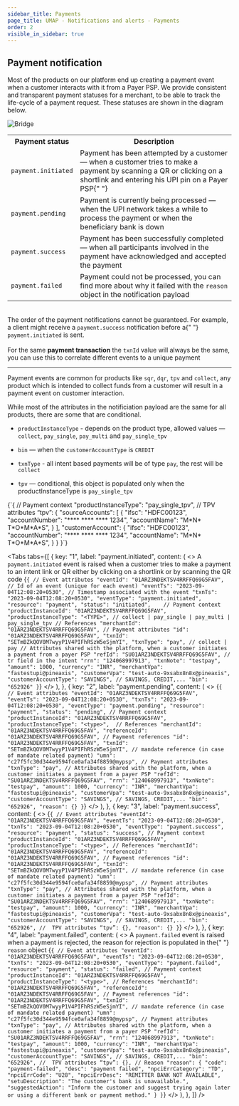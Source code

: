 ```yaml
---
sidebar_title: Payments
page_title: UMAP - Notifications and alerts - Payments
order: 2
visible_in_sidebar: true
---
```


## Payment notification

Most of the products on our platform end up creating a payment event when a customer interacts with it from a Payer PSP. We provide consistent and transparent payment statuses for a merchant, to be able to track the life-cycle of a payment request. These statuses are shown in the diagram below.

<img
  src="https://storage.googleapis.com/strapi-assets/latest/Frame_72/Frame_72.png"
  alt="Bridge"
/>

<table>
  <tr>
    <th>
      <strong>Payment status</strong>
    </th>
    <th>
      <strong>Description</strong>
    </th>
  </tr>
  <tr>
    <td>
      <code>payment.initiated</code>
    </td>
    <td>
      Payment has been attempted by a customer — when a customer tries to make a
      payment by scanning a QR or clicking on a shortlink and entering his UPI
      pin on a Payer PSP{" "}
    </td>
  </tr>
  <tr>
    <td>
      <code>payment.pending</code>
    </td>
    <td>
      Payment is currently being processed — when the UPI network takes a while
      to process the payment or when the beneficiary bank is down
    </td>
  </tr>
  <tr>
    <td>
      <code>payment.success</code>
    </td>
    <td>
      Payment has been successfully completed — when all participants involved
      in the payment have acknowledged and accepted the payment
    </td>
  </tr>
  <tr>
    <td>
      <code>payment.failed</code>
    </td>
    <td>
      Payment could not be processed, you can find more about why it failed with
      the <code>reason</code> object in the notification payload
    </td>
  </tr>
</table>

<br />

<Callout type="warning">
  The order of the payment notifications cannot be guaranteed. For example, a
  client might receive a <code>payment.success</code> notification before a{" "}
  <code>payment.initiated</code> is sent.
  <br />
  <br />
  For the same <strong>payment transaction</strong> the <code>txnId</code> value
  will always be the same, you can use this to correlate different events to a unique
  payment
</Callout>

<hr class="primary" />

Payment events are common for products like `sqr`, `dqr`, `tpv` and `collect`, any product which is intended to collect funds from a customer will result in a payment event on customer interaction.

While most of the attributes in the notificiation payload are the same for all products, there are some that are conditional.

- `productInstanceType` - depends on the product type, allowed values — `collect`, `pay_single`, `pay_multi` and `pay_single_tpv`

- `bin` — when the `customerAccountType` is `CREDIT`

- `txnType` - all intent based payments will be of type `pay`, the rest will be `collect`

- `tpv` — conditional, this object is populated only when the productInstanceType is `pay_single_tpv`

<CodeBlockWithCopy language="json">
  {`{
   // Payment context
   "productInstanceType": "pay_single_tpv",
   //  TPV attributes
   “tpv”: {
      "sourceAccounts": [
         {
            "ifsc": "HDFC00123",
            "accountNumber": "**** **** **** 1234",
            "accountName": "M*N* T*O*M*A*S",
         }
      ],
      "customerAccount": {
         "ifsc": "HDFC00123",
         "accountNumber": "**** **** **** 1234",
         "accountName": "M*N* T*O*M*A*S",
      }
   }
}`}
</CodeBlockWithCopy>

<br />

<Tabs
  tabs={[
    {
      key: "1",
      label: "payment.initiated",
      content: (
        <>
          <Text>
            A <code>payment.initiated</code> event is raised when a customer
            tries to make a payment to an intent link or QR either by clicking
            on a shortlink or by scanning the QR code
          </Text>
          <CodeBlockWithCopy language="json">
            {`{
   // Event attributes
   "eventId": "01ARZ3NDEKTSV4RRFFQ69G5FAV", // Id of an event (unique for each event)
   "eventTs": "2023-09-04T12:08:20+0530", // Timestamp associated with the event
   "txnTs": "2023-09-04T12:08:20+0530",
   "eventType": "payment.initiated",
   "resource": "payment",
   "status": "initiated",   
   // Payment context
   "productInstanceId": "01ARZ3NDEKTSV4RRFFQ69G5FAV",
   "productInstanceType": "<TYPE>", // collect | pay_single | pay_multi | pay_single_tpv
   // References
   "merchantId": "01ARZ3NDEKTSV4RRFFQ69G5FAV",
   // Payment attributes
   "id": "01ARZ3NDEKTSV4RRFFQ69G5FAV",
   "txnId": "SETmBZkQOV0M7wyyP1V4PIFhRSzW5eSjmYI",
   "txnType": "pay", // collect | pay
   // Attributes shared with the platform, when a customer initiates a payment from a payer PSP
   "refId": "SU01ARZ3NDEKTSV4RRFFQ69G5FAV", // tr field in the intent
   "rrn": "124068997913",
   "txnNote": "testpay",
   "amount": 1000,
   "currency": "INR",
   "merchantVpa": "fastestupi@pineaxis",
   "customerVpa": "test-auto-9xsabx8n8x@pineaxis",
   "customerAccountType": "SAVINGS", // SAVINGS, CREDIT,...
   "bin": "652926"
}`}
          </CodeBlockWithCopy>
        </>
      ),
    },
    {
      key: "2",
      label: "payment.pending",
      content: (
        <>
          <CodeBlockWithCopy language="json">
            {`{
   // Event attributes
   "eventId": "01ARZ3NDEKTSV4RRFFQ69G5FAV",
   "eventTs": "2023-09-04T12:08:20+0530",
   "txnTs": "2023-09-04T12:08:20+0530",
   "eventType": "payment.pending",
   "resource": "payment",
   "status": "pending",
   // Payment context
   "productInstanceId": "01ARZ3NDEKTSV4RRFFQ69G5FAV",
   "productInstanceType": "<type>", 
   // References
   "merchantId": "01ARZ3NDEKTSV4RRFFQ69G5FAV",
   "referenceId": "01ARZ3NDEKTSV4RRFFQ69G5FAV",
   // Payment references
   "id": "01ARZ3NDEKTSV4RRFFQ69G5FAV",
   "txnId": "SETmBZkQOV0M7wyyP1V4PIFhRSzW5eSjmYI",
   // mandate reference (in case of mandate related payment)
   "umn": "c27f5fc30d344e9594fce0afa34f8859@mypsp",
   // Payment attributes
   "txnType": "pay",
   // Attributes shared with the platform, when a customer initiates a payment from a payer PSP
   "refId": "SU01ARZ3NDEKTSV4RRFFQ69G5FAV",
   "rrn": "124068997913",
   "txnNote": "testpay",
   "amount": 1000,
   "currency": "INR",
   "merchantVpa": "fastestupi@pineaxis",
   "customerVpa": "test-auto-9xsabx8n8x@pineaxis",
   "customerAccountType": "SAVINGS", // SAVINGS, CREDIT,...
   "bin": "652926",
   "reason": {}
}`}
          </CodeBlockWithCopy>
        </>
      ),
    },
    {
      key: "3",
      label: "payment.success",
      content: (
        <>
          <CodeBlockWithCopy language="json">
            {`{
   // Event attributes
   "eventId": "01ARZ3NDEKTSV4RRFFQ69G5FAV",
   "eventTs": "2023-09-04T12:08:20+0530",
   "txnTs": "2023-09-04T12:08:20+0530",
   "eventType": "payment.success",
   "resource": "payment",
   "status": "success",
   // Payment context
   "productInstanceId": "01ARZ3NDEKTSV4RRFFQ69G5FAV",
   "productInstanceType": "<type>",
   // References
   "merchantId": "01ARZ3NDEKTSV4RRFFQ69G5FAV",
   "referenceId": "01ARZ3NDEKTSV4RRFFQ69G5FAV",
   // Payment references
   "id": "01ARZ3NDEKTSV4RRFFQ69G5FAV",
   "txnId": "SETmBZkQOV0M7wyyP1V4PIFhRSzW5eSjmYI",
   // mandate reference (in case of mandate related payment)
   "umn": "c27f5fc30d344e9594fce0afa34f8859@mypsp",
   // Payment attributes
   "txnType": "pay",
   // Attributes shared with the platform, when a customer initiates a payment from a payer PSP
   "refId": "SU01ARZ3NDEKTSV4RRFFQ69G5FAV",
   "rrn": "124068997913",
   "txnNote": "testpay",
   "amount": 1000,
   "currency": "INR",
   "merchantVpa": "fastestupi@pineaxis",
   "customerVpa": "test-auto-9xsabx8n8x@pineaxis",
   "customerAccountType": "SAVINGS", // SAVINGS, CREDIT,...
   "bin": "652926",
   //  TPV attributes
   “tpv”: {},
   "reason": {}
}`}
          </CodeBlockWithCopy>
        </>
      ),
    },
    {
      key: "4",
      label: "payment.failed",
      content: (
        <>
          <Text>
            A <code>payment.failed</code> event is raised when a payment is
            rejected, the reason for rejection is populated in the{" "}
            <code>reason</code> object
          </Text>
          <CodeBlockWithCopy language="json">
            {`{
   // Event attributes
   "eventId": "01ARZ3NDEKTSV4RRFFQ69G5FAV",
   "eventTs": "2023-09-04T12:08:20+0530",
   "txnTs": "2023-09-04T12:08:20+0530",
   "eventType": "payment.failed",
   "resource": "payment",
   "status": "failed",
   // Payment context
   "productInstanceId": "01ARZ3NDEKTSV4RRFFQ69G5FAV",
   "productInstanceType": "<type>",
   // References
   "merchantId": "01ARZ3NDEKTSV4RRFFQ69G5FAV",
   "referenceId": "01ARZ3NDEKTSV4RRFFQ69G5FAV",
   // Payment references
   "id": "01ARZ3NDEKTSV4RRFFQ69G5FAV",
   "txnId": "SETmBZkQOV0M7wyyP1V4PIFhRSzW5eSjmYI",
   // mandate reference (in case of mandate related payment)
   "umn": "c27f5fc30d344e9594fce0afa34f8859@mypsp",
   // Payment attributes
   "txnType": "pay",
   // Attributes shared with the platform, when a customer initiates a payment from a payer PSP
   "refId": "SU01ARZ3NDEKTSV4RRFFQ69G5FAV",
   "rrn": "124068997913",
   "txnNote": "testpay",
   "amount": 1000,
   "currency": "INR",
   "merchantVpa": "fastestupi@pineaxis",
   "customerVpa": "test-auto-9xsabx8n8x@pineaxis",
   "customerAccountType": "SAVINGS", // SAVINGS, CREDIT,...
   "bin": "652926",
   //  TPV attributes
   “tpv”: {},
   // Reason
   "reason": {
      "code": "payment-failed",
      "desc": "payment failed",
      "npciErrCategory": "TD",
      "npciErrCode": "U28",
      "npciErrDesc": "REMITTER BANK NOT AVAILABLE",
      "setuDescription": "The customer's bank is unavailable.",
      "suggestedAction": "Inform the customer and suggest trying again later or using a different bank or payment method."
   }
}`}
          </CodeBlockWithCopy>
        </>
      ),
    },
  ]}
/>
